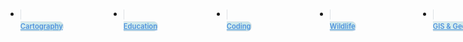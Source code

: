 
```{=html}

<style type="text/css">
.nav-tabs {
  margin-top: 0.5rem;
  margin-bottom: 20px;
  border-bottom: none;
  display: flex;
  flex-direction: row;
  gap: 15px;
}

.callout {
  margin-top: 0;
}

.nav-tabs .nav-item {
  flex: 1;
  min-width: 150px;
}

.nav-tabs .nav-link {
  text-align: center;
  margin-top: 10px;
  font-size: 0.8em;
  font-weight: 600;
  background: linear-gradient(120deg, rgba(196,228,232,1) 0%, rgba(239,249,245,1) 35%, rgba(196,228,232,1) 100%);
}

.nav-tabs .nav-link, 
.nav-tabs .nav-link.active, 
.nav-tabs .nav-item.show .nav-link {
  border: 1px solid  rgb(222, 226, 230);
  border-radius: 10px;
  color: rgb(80,146,221);
}
.nav-tabs .nav-link:hover {
   border-color: rgb(80,146,221);
   border-width: 1px;
} 

.nav-tabs .nav-link.active, 
.nav-tabs .nav-item.show .nav-link {
  border-color: rgb(80,146,221);
  border-width: 2px;
}


.nav-tabs .nav-link i {
  display: block;
  font-size: 3rem;
  color: #153b46;
  margin-bottom: 5px;
}

.quarto-listing {
  margin-top: 2em;
}

.quarto-listing .listing-name,
.quarto-listing .listing-author {
  white-space: nowrap;
}

.quarto-listing .listing-actions-group h3 {
  margin-top: 0;
}

 
</style>

<ul id="index-chooser" class="nav nav-tabs" role="tablist">
  <li class="nav-item" role="presentation">
    <a class="nav-link" href="/posts/#category=Cartography">
      <i class="bi bi-pin-map"></i>Cartography
    </a>
  </li>
  <li class="nav-item" role="presentation">
    <a class="nav-link" href="/posts/#category=Education">
      <i class="bi bi-mortarboard"></i>Education
    </a>
  </li>
  <li class="nav-item" role="presentation">
    <a class="nav-link" href="/posts/#category=R">
      <i class="bi bi-code-slash"></i>Coding
    </a>
  </li>
  <li class="nav-item" role="presentation">
    <a class="nav-link" href="/posts/#category=Wildlife">
      <i class="bi bi-binoculars"></i>Wildlife
    </a>
  </li>
  <li class="nav-item" role="presentation">
    <a class="nav-link" href="/posts/#category=GIS">
      <i class="bi bi-geo"></i>GIS & Geospatial
    </a>
  </li>
    <li class="nav-item" role="presentation">
    <a class="nav-link" href="/posts/">
      <i class="bi bi-emoji-smile"></i>All Posts
    </a>
  </li>
</ul>

<script type="text/javascript">
document.addEventListener("DOMContentLoaded", function() {
  // get file name
  const filename = window.location.pathname.split("/").slice(-1)[0];

  // latch active
  const toolLinks = window.document.querySelectorAll("#index-chooser a");
  for (const tool of toolLinks) {
    if (filename && filename !== "index.html") {
      if (tool.href.endsWith(filename)) {
        tool.classList.add("active");
      } 
    } else {
      if (tool.href.endsWith("listing-filters.html")) {
        tool.classList.add("active");
      }
    }
  }
  
  // move heading into table
  document.querySelector(".listing-actions-group").prepend(document.querySelector("h3.unlisted"));
});

</script>
```
